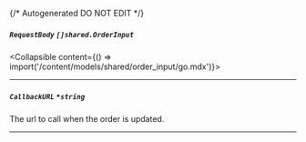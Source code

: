 {/* Autogenerated DO NOT EDIT  */}

##### `RequestBody` *`[]shared.OrderInput`*
<Collapsible content={() => import('/content/models/shared/order_input/go.mdx')}>
</Collapsible>

---
##### `CallbackURL` *`*string`*
The url to call when the order is updated.

---

